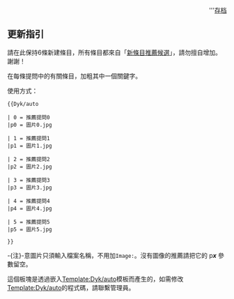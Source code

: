 {{dyk/auto
| 0 = 1926年12月成立的'''[[柴山洲特别区第一农民银行|哪一家由农民协会筹建的银行]]'''是[[中国共产党|中国共产党]]创立的第一家农民银行？
| 1 = '''[[柯成贵|哪位福建霞浦籍的中共烈士]]'''组建了[[中国工农红军|中国工农红军]]第一支海上[[游击队|游击队]]，仅凭游击队的几艘渔船击退了[[国民革命军|国军]]的一艘[[通濟號練習艦|练习舰]]和一艘[[海籌號防護巡洋艦|前来支援的防护巡洋舰]]？
| p1 = 柯成贵.jpg
| 2 = 原[[人民日报|人民日报]]社社长[[邓拓|邓拓]]的'''[[邓小岚|哪位女儿]]'''退休后义务支教[[河北省|河北]][[阜平县|阜平县]]马兰村18年，因其培养的乐队在[[2022年冬季奧林匹克運動會開幕式|北京冬奥会开幕式]]登场而被追授为[[北京冬奥会、冬残奥会总结表彰大会|北京冬奥会、冬残-{}-奥会突出贡献个人]]？
| 3 = 1934年1月[[中共福安中心县委|中共福安中心县委]]在[[叶飞|叶飞]]、[[许旺|许旺]]等领导下对[[福建省_(1912年－1949年)|福建省]][[霞浦县|霞浦县]]发动的'''[[闽东红军霞浦攻城战|哪一系列战役]]'''，均被[[霞浦县历任行政长官列表|时任县长]][[祝传钺|祝传钺]]击溃而未能成功？
| p3 = 霞浦土匪围城碑记.jpg
| 4 = 哪位[[福建|福建]][[福安|福安]]籍的'''[[詹如柏|中共早期领导人物]]'''，建立了[[闽东|闽东]]的第一支[[中国工农红军|中国工农红军]]武装和割据政权？
|p4 = 詹如柏.jpg
| 5 = 哪位[[福建|福建]][[福安|福安]]籍的'''[[马立峰|中国共产党早期领导人物]]'''，是[[闽东苏维埃政府|闽东苏维埃政府]]的唯一一任主席？
|p5 = 马立峰.jpg
}}
<div align="right">
'''[[Portal:中国共产党/Did_you_know/存档|存档]]
</div><noinclude>

==更新指引==
請在此保持6條新建條目，所有條目都來自「[[WP:DYKN|新條目推薦候選]]」，請勿擅自增加。謝謝！

在每條提問中的有關條目，加粗其中一個關鍵字。

使用方式：
<pre>
{{Dyk/auto

| 0 = 推薦提問0
|p0 = 圖片0.jpg

| 1 = 推薦提問1
|p1 = 圖片1.jpg

| 2 = 推薦提問2
|p2 = 圖片2.jpg

| 3 = 推薦提問3
|p3 = 圖片3.jpg

| 4 = 推薦提問4
|p4 = 圖片4.jpg

| 5 = 推薦提問5
|p5 = 圖片5.jpg

}}</pre>

-{注}-意圖片只須輸入檔案名稱，不用加<code>Image:</code>。沒有圖像的推薦請把它的 p'''''x''''' 參數留空。

這個板塊是透過嵌入[[Template:Dyk/auto|Template:Dyk/auto]]模板而產生的，如需修改[[Template:Dyk/auto|Template:Dyk/auto]]的程式碼，請聯繫管理員。
</noinclude>